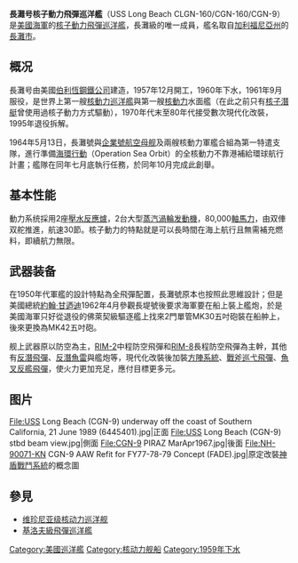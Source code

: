 {{unreferenced|time=2019-10-15T10:30:00+00:00}}
{{noteTA
|T=zh-tw:長灘號核動力飛彈巡洋艦;zh-cn:长滩号核动力导弹巡洋舰;zh-hk:長灘號核動力導彈巡洋艦;
|1=zh-tw:長灘;zh-cn:长滩;zh-hk:長灘;
|2=zh-tw:飛彈;zh-cn:导弹;zh-hk:導彈;
}}
{{軍艦模板
|名稱= 长滩号 [[File:Flag_of_the_United_States.svg|30px]]<br />USS Long Beach CGN-9
|名稱2= 
|圖片= [[File:USS_Long_Beach_(CGN-9)_underway_off_Oahu_on_9_May_1973.jpg|300px]]
|照片說明='''長灘號'''（攝於1973年）。
|圖片2= 
|照片說明2= 
|艦種= 核動力飛彈巡洋艦
|艦級= 長灘級
|製造= 
|動工= 1957年12月2日
|下水= 1959年7月14日
|服役= 1961年9月9日
|退役= 1995年5月1日
|結局= 上層建築於於2002年9月25日在普吉特灣海軍造船廠完成卸除<br>核動力相關組件在2009年5月1日至2012年7月13日在同處完成拆解及回收<br>其餘部分於2012年7月12日以90萬美金出售給塔科馬金屬拆解
|除籍= 1995年5月1日
|擁有國= {{USA}}
|標準= 15,540吨
|滿載= 17,120噸
|長度= 219.84米
|闊度= 21.79米
|吃水= 9.32米
|極速= 30节以上
|鍋爐= 2座西屋C1W核子[[壓水反應爐|壓水反應爐]]
|引擎= 2座通用動力蒸汽轮机，雙轴推進
|出力= 80,000[[軸馬力|軸馬力]]
|續航= 無限（核動力）
|乘員= 士官兵1160名(1983年：通常870名，旗艦938名) 
|偵搜設備=[[SCANFAR系統|AN/SPS-32偵蒐雷達]]<br>[[SCANFAR系統|AN/SPS-33標定雷達]]
|艦載機= 無（但有一座直昇機停機坪供起降）
|裝備=2座二聯裝[[RIM-2飛彈|RIM-2]]防空飛彈發射器<br>1座二聯裝[[RIM-8飛彈|RIM-8]]防空飛彈發射器(1979年撤除)<br>1座八聯裝[[阿斯洛克反潛飛彈|阿斯洛克反潛飛彈]]發射器<br>2座38倍徑127mm單裝炮<br>2座三聯裝[[Mk_32型水面船艦魚雷管|Mk 32]]反潛魚雷發射管<br>2座20mm[[方陣近迫武器系統|方陣快炮]](1983年增設)<br>2座四聯裝[[AGM-84魚叉反艦飛彈|魚叉飛彈]]發射器(1984年增設)<br>2座四聯裝[[戰斧巡弋飛彈|戰斧巡弋飛彈]]裝甲箱型發射器(1985年增設)
|電戰系統= AN/SLQ-32電戰系統
}}

'''長灘号核子動力飛彈巡洋艦'''（USS Long Beach CLGN-160/CGN-160/CGN-9）是[[美國海軍|美國海軍]]的[[核子動力|核子動力]][[飛彈巡洋艦|飛彈巡洋艦]]，長灘級的唯一成員，艦名取自[[加利福尼亞州|加利福尼亞州]]的[[長灘_(加利福尼亞州)|長灘市]]。

== 概况 ==
長灘号由美國[[伯利恆鋼鐵公司|伯利恆鋼鐵公司]]建造，1957年12月開工，1960年下水，1961年9月服役，是世界上第一艘[[核動力巡洋艦|核動力巡洋艦]]與第一艘[[核動力|核動力]]水面艦（在此之前只有[[核子潛艇|核子潛艇]]曾使用過核子動力方式驅動），1970年代末至80年代接受數次現代化改裝，1995年退役拆解。

1964年5月13日，長灘號與[[企業號航空母艦_(CVN-65)|企業號航空母舰]]及{{tsl|en|USS Bainbridge (CGN-25)|班布里奇號巡洋舰 (CGN-25)|班布里奇號巡洋舰}}兩艘核動力軍艦合組為第一特遣支隊，進行準備[[海環行動|海環行動]]（Operation Sea Orbit）的全核動力不靠港補給環球航行計畫；艦隊在同年七月底執行任務，於同年10月完成此創舉。

== 基本性能 ==
動力系统採用2座[[壓水反應爐|壓水反應爐]]，2台大型[[蒸汽渦輪发動機|蒸汽渦輪发動機]]，80,000[[軸馬力|軸馬力]]，由双俥双舵推進，航速30節。核子動力的特點就是可以長時間在海上航行且無需補充燃料，即續航力無限。

== 武器装备 ==
在1950年代軍艦的設計特點為全飛彈配置，長灘號原本也按照此思維設計；但是美國總統[[約翰·甘迺迪|約翰·甘迺迪]]1962年4月參觀長堤號後要求海軍要在船上裝上艦炮，於是美國海軍只好從退役的佛萊契級驅逐艦上找來2門單管MK30五吋砲裝在船舯上，後來更換為MK42五吋砲。

舰上武器原以防空為主，[[RIM-2|RIM-2]]中程防空飛彈和[[RIM-8|RIM-8]]長程防空飛彈為主幹，其他有[[反潛飛彈|反潛飛彈]]、[[魚雷|反潛魚雷]]與艦炮等，現代化改裝後加裝[[方陣系統|方陣系統]]、[[戰斧巡弋飛彈|戰斧巡弋飛彈]]、[[AGM-84魚叉反艦飛彈|魚叉反艦飛彈]]，使火力更加充足，應付目標更多元。

== 图片 ==
<gallery>
File:USS Long Beach (CGN-9) underway off the coast of Southern California, 21 June 1989 (6445401).jpg|正面
File:USS Long Beach (CGN-9) stbd beam view.jpg|側面
File:CGN-9 PIRAZ MarApr1967.jpg|後面
File:NH-90071-KN CGN-9 AAW Refit for FY77-78-79 Concept (FADE).jpg|原定改裝[[神盾戰鬥系統|神盾戰鬥系統]]的概念圖
</gallery>

== 參見 ==
* [[维珍尼亚级核动力巡洋舰|维珍尼亚级核动力巡洋舰]]
* [[基洛夫級飛彈巡洋艦|基洛夫級飛彈巡洋艦]]

{{DEFAULTSORT:Long Beach}}
{{美國海軍導彈巡洋艦}}
[[Category:美國巡洋艦|Category:美國巡洋艦]]
[[Category:核动力舰船|Category:核动力舰船]]
[[Category:1959年下水|Category:1959年下水]]